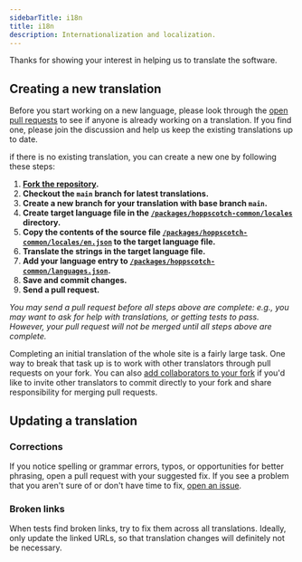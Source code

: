 ```yaml
---
sidebarTitle: i18n
title: i18n
description: Internationalization and localization.
---
```


Thanks for showing your interest in helping us to translate the software.

## Creating a new translation

 Before you start working on a new language, please look through the [open pull requests](https://github.com/hoppscotch/hoppscotch/pulls) to see if anyone is already working on a translation. If you find one, please join the discussion and help us keep the existing translations up to date.

if there is no existing translation, you can create a new one by following these steps:

1. **[Fork the repository](https://github.com/hoppscotch/hoppscotch/fork).**
2. **Checkout the `main` branch for latest translations.**
3. **Create a new branch for your translation with base branch `main`.**
4. **Create target language file in the [`/packages/hoppscotch-common/locales`](https://github.com/hoppscotch/hoppscotch/tree/main/packages/hoppscotch-common/locales) directory.**
5. **Copy the contents of the source file [`/packages/hoppscotch-common/locales/en.json`](https://github.com/hoppscotch/hoppscotch/blob/main/packages/hoppscotch-common/locales/en.json) to the target language file.**
6. **Translate the strings in the target language file.**
7. **Add your language entry to [`/packages/hoppscotch-common/languages.json`](https://github.com/hoppscotch/hoppscotch/blob/main/packages/hoppscotch-common/languages.json).**
8. **Save and commit changes.**
9. **Send a pull request.**

_You may send a pull request before all steps above are complete: e.g., you may want to ask for help with translations, or getting tests to pass. However, your pull request will not be merged until all steps above are complete._

Completing an initial translation of the whole site is a fairly large task. One way to break that task up is to work with other translators through pull requests on your fork. You can also [add collaborators to your fork](https://help.github.com/en/github/setting-up-and-managing-your-github-user-account/inviting-collaborators-to-a-personal-repository) if you'd like to invite other translators to commit directly to your fork and share responsibility for merging pull requests.

## Updating a translation

### Corrections

If you notice spelling or grammar errors, typos, or opportunities for better phrasing, open a pull request with your suggested fix. If you see a problem that you aren't sure of or don't have time to fix, [open an issue](https://github.com/hoppscotch/hoppscotch/issues/new/choose).

### Broken links

When tests find broken links, try to fix them across all translations. Ideally, only update the linked URLs, so that translation changes will definitely not be necessary.
